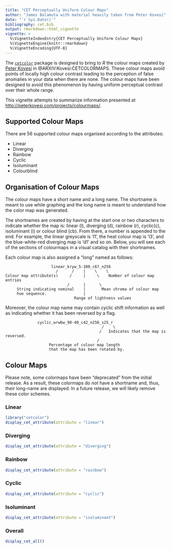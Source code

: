 ```yaml
---
title: "CET Perceptually Uniform Colour Maps"
author: "James Balamuta with material heavily taken from Peter Kovesi"
date: "`r Sys.Date()`"
bibliography: cet.bib
output: rmarkdown::html_vignette
vignette: >
  %\VignetteIndexEntry{CET Perceptually Uniform Colour Maps}
  %\VignetteEngine{knitr::rmarkdown}
  %\VignetteEncoding{UTF-8}
---
```


The [`cetcolor`](https://cran.r-project.org/package=cetcolor) package is designed
to bring to _R_ the colour maps created by [Peter Kovesi](http://peterkovesi.com/projects/colourmaps/) 
in @ARXIV:Kovesi:CETCOLORMAPS. These colour maps avoid points of locally high colour contrast 
leading to the perception of false anomalies in your data when there are none.
The colour maps have been designed to avoid this phenomenon by having uniform 
perceptual contrast over their whole range.

This vignette attempts to summarize information presented at <http://peterkovesi.com/projects/colourmaps/>.

## Supported Colour Maps

There are 56 supported colour maps organised according to the attributes: 

- Linear
- Diverging
- Rainbow
- Cyclic
- Isoluminant
- Colourblind

## Organisation of Colour Maps

The colour maps have a short name and a long name. The shortname is meant
to use while graphing and the long name is meant to understand how the
color map was generated. 

The shortnames are created by having at the start one or two characters to indicate whether
the map is: linear (l), diverging (d), rainbow (r), cyclic(c), isoluminant (i) or colour blind (cb).
From there, a number is appended to the end. For example, the linear greyscale is 'l1',
the heat colour map is 'l3', and the blue-white-red diverging map is 'd1' and so on.
Below, you will see each of the sections of colourmaps in a visual catalog
with their shortnames.

Each colour map is also assigned a "long" named as follows:

```
                    linear_kryw_5-100_c67_n256
                      /      /    |    \    \
Colour map attribute(s)     /     |     \    Number of colour map entries
                           /      |      \
     String indicating nominal    |       Mean chroma of colour map
     hue sequence.                |
                              Range of lightness values
```

Moreover, the colour map name may contain cyclic shift information as well
as indicating whether it has been reversed by a flag.

```                                              
              cyclic_wrwbw_90-40_c42_n256_s25_r
                                          /    \
                                         /   Indicates that the map is reversed.
                                        / 
                   Percentage of colour map length
                   that the map has been rotated by.
```

## Colour Maps

Please note, some colormaps have been "deprecated" from the initial release.
As a result, these colormaps do _not_ have a shortname and, thus, their 
long-name are displayed. In a future release, we will likely remove these
color schemes.

### Linear

```r
library("cetcolor")
display_cet_attribute(attribute = "linear")
```

### Diverging

```r
display_cet_attribute(attribute = "diverging")
```

### Rainbow

```r
display_cet_attribute(attribute = "rainbow")
```

### Cyclic


```r
display_cet_attribute(attribute = "cyclic")
```

### Isoluminant


```r
display_cet_attribute(attribute = "isoluminant")
```

### Overall

```r
display_cet_all()
```
